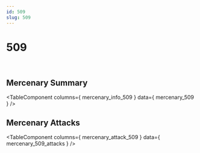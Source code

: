 ```yaml
---
id: 509
slug: 509
---
```



# 509

<div style = {{ display: "flex" }}>
    <Image img={require('@site/static/img/mercenaries/illust/thum_char_view_n_509.jpg')}/>
    <Image img={require('@site/static/img/mercenaries/illust/thum_char_view_o_509.jpg')}/>
</div>

## Mercenary Summary

<TableComponent
  columns={ mercenary_info_509 }
  data={ mercenary_509 }
/>

## Mercenary Attacks

<TableComponent
  columns={ mercenary_attack_509 }
  data={ mercenary_509_attacks }
/>